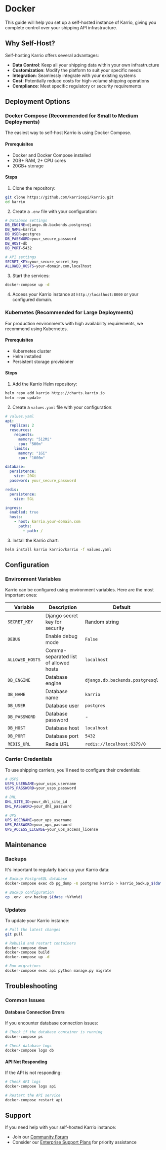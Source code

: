 # Docker

This guide will help you set up a self-hosted instance of Karrio, giving you complete control over your shipping API infrastructure.

## Why Self-Host?

Self-hosting Karrio offers several advantages:

- **Data Control**: Keep all your shipping data within your own infrastructure
- **Customization**: Modify the platform to suit your specific needs
- **Integration**: Seamlessly integrate with your existing systems
- **Cost**: Potentially reduce costs for high-volume shipping operations
- **Compliance**: Meet specific regulatory or security requirements

## Deployment Options

### Docker Compose (Recommended for Small to Medium Deployments)

The easiest way to self-host Karrio is using Docker Compose.

#### Prerequisites

- Docker and Docker Compose installed
- 2GB+ RAM, 2+ CPU cores
- 20GB+ storage

#### Steps

1. Clone the repository:

```bash
git clone https://github.com/karrioapi/karrio.git
cd karrio
```

2. Create a `.env` file with your configuration:

```bash
# Database settings
DB_ENGINE=django.db.backends.postgresql
DB_NAME=karrio
DB_USER=postgres
DB_PASSWORD=your_secure_password
DB_HOST=db
DB_PORT=5432

# API settings
SECRET_KEY=your_secure_secret_key
ALLOWED_HOSTS=your-domain.com,localhost
```

3. Start the services:

```bash
docker-compose up -d
```

4. Access your Karrio instance at `http://localhost:8000` or your configured domain.

### Kubernetes (Recommended for Large Deployments)

For production environments with high availability requirements, we recommend using Kubernetes.

#### Prerequisites

- Kubernetes cluster
- Helm installed
- Persistent storage provisioner

#### Steps

1. Add the Karrio Helm repository:

```bash
helm repo add karrio https://charts.karrio.io
helm repo update
```

2. Create a `values.yaml` file with your configuration:

```yaml
# values.yaml
api:
  replicas: 2
  resources:
    requests:
      memory: "512Mi"
      cpu: "500m"
    limits:
      memory: "1Gi"
      cpu: "1000m"

database:
  persistence:
    size: 20Gi
  password: your_secure_password

redis:
  persistence:
    size: 5Gi

ingress:
  enabled: true
  hosts:
    - host: karrio.your-domain.com
      paths:
        - path: /
```

3. Install the Karrio chart:

```bash
helm install karrio karrio/karrio -f values.yaml
```

## Configuration

### Environment Variables

Karrio can be configured using environment variables. Here are the most important ones:

| Variable | Description | Default |
| -------- | ----------- | ------- |
| `SECRET_KEY` | Django secret key for security | Random string |
| `DEBUG` | Enable debug mode | `False` |
| `ALLOWED_HOSTS` | Comma-separated list of allowed hosts | `localhost` |
| `DB_ENGINE` | Database engine | `django.db.backends.postgresql` |
| `DB_NAME` | Database name | `karrio` |
| `DB_USER` | Database user | `postgres` |
| `DB_PASSWORD` | Database password | - |
| `DB_HOST` | Database host | `localhost` |
| `DB_PORT` | Database port | `5432` |
| `REDIS_URL` | Redis URL | `redis://localhost:6379/0` |

### Carrier Credentials

To use shipping carriers, you'll need to configure their credentials:

```bash
# USPS
USPS_USERNAME=your_usps_username
USPS_PASSWORD=your_usps_password

# DHL
DHL_SITE_ID=your_dhl_site_id
DHL_PASSWORD=your_dhl_password

# UPS
UPS_USERNAME=your_ups_username
UPS_PASSWORD=your_ups_password
UPS_ACCESS_LICENSE=your_ups_access_license
```

## Maintenance

### Backups

It's important to regularly back up your Karrio data:

```bash
# Backup PostgreSQL database
docker-compose exec db pg_dump -U postgres karrio > karrio_backup_$(date +%Y%m%d).sql

# Backup configuration
cp .env .env.backup.$(date +%Y%m%d)
```

### Updates

To update your Karrio instance:

```bash
# Pull the latest changes
git pull

# Rebuild and restart containers
docker-compose down
docker-compose build
docker-compose up -d

# Run migrations
docker-compose exec api python manage.py migrate
```

## Troubleshooting

### Common Issues

#### Database Connection Errors

If you encounter database connection issues:

```bash
# Check if the database container is running
docker-compose ps

# Check database logs
docker-compose logs db
```

#### API Not Responding

If the API is not responding:

```bash
# Check API logs
docker-compose logs api

# Restart the API service
docker-compose restart api
```

## Support

If you need help with your self-hosted Karrio instance:

- Join our [Community Forum](https://github.com/orgs/karrioapi/discussions)
- Consider our [Enterprise Support Plans](https://karrio.io/platform) for priority assistance
